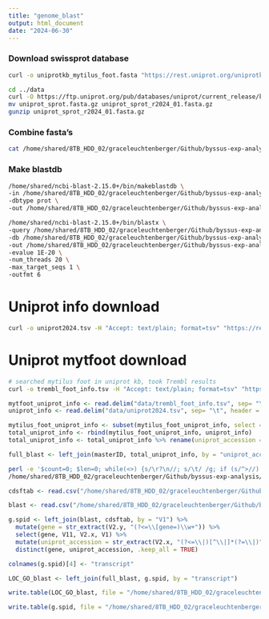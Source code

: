 ```yaml
---
title: "genome_blast"
output: html_document
date: "2024-06-30"
---
```


### Download swissprot database

```bash
curl -o uniprotkb_mytilus_foot.fasta "https://rest.uniprot.org/uniprotkb/stream?format=fasta&query=%28mytilus+foot%29"
```


```bash

cd ../data
curl -O https://ftp.uniprot.org/pub/databases/uniprot/current_release/knowledgebase/complete/uniprot_sprot.fasta.gz
mv uniprot_sprot.fasta.gz uniprot_sprot_r2024_01.fasta.gz
gunzip uniprot_sprot_r2024_01.fasta.gz

```

### Combine fasta's
```bash
cat /home/shared/8TB_HDD_02/graceleuchtenberger/Github/byssus-exp-analysis/data/uniprot_sprot_r2024_01.fasta /home/shared/8TB_HDD_02/graceleuchtenberger/Github/byssus-exp-analysis/data/uniprotkb_mytilus_foot.fasta > swissprot_n_mytilusfoot.fasta

```



### Make blastdb
```bash
/home/shared/ncbi-blast-2.15.0+/bin/makeblastdb \
-in /home/shared/8TB_HDD_02/graceleuchtenberger/Github/byssus-exp-analysis/data/swissprot_n_mytilusfoot.fasta \
-dbtype prot \
-out /home/shared/8TB_HDD_02/graceleuchtenberger/Github/byssus-exp-analysis/data/swissprot_n_mytilusfoot_db


```
```bash
/home/shared/ncbi-blast-2.15.0+/bin/blastx \
-query /home/shared/8TB_HDD_02/graceleuchtenberger/Github/byssus-exp-analysis/data/ncbi_dataset/data/GCF_036588685.1/cds_from_genomic.fasta \
-db /home/shared/8TB_HDD_02/graceleuchtenberger/Github/byssus-exp-analysis/data/swissprot_n_mytilusfoot_db \
-out /home/shared/8TB_HDD_02/graceleuchtenberger/Github/byssus-exp-analysis/output/genome_n_foot_blastx.tab \
-evalue 1E-20 \
-num_threads 20 \
-max_target_seqs 1 \
-outfmt 6
```
# Uniprot info download
```bash
curl -o uniprot2024.tsv -H "Accept: text/plain; format=tsv" "https://rest.uniprot.org/uniprotkb/stream?compressed=true&fields=accession%2Creviewed%2Cid%2Cprotein_name%2Cgene_names%2Corganism_name%2Clength%2Cgene_oln%2Ccc_interaction%2Ccc_induction%2Cgo_p%2Cgo_c%2Cgo_f%2Cgo_id%2Cxref_pathwaycommons%2Cxref_reactome%2Cxref_unipathway&format=tsv&query=%28*%29+AND+%28reviewed%3Atrue%29"
```
# Uniprot mytfoot download
```bash
# searched mytilus foot in uniprot kb, took Trembl results
curl -o trembl_foot_info.tsv -H "Accept: text/plain; format=tsv" "https://rest.uniprot.org/uniprotkb/stream?compressed=true&fields=accession%2Creviewed%2Cid%2Cprotein_name%2Cgene_names%2Corganism_name%2Clength%2Cgo_id%2Cgo_p%2Cgo_f%2Cgo_c%2Cgo%2Cgene_oln%2Ccc_induction%2Cxref_pathwaycommons%2Cxref_reactome%2Cxref_unipathway%2Ccc_interaction&format=tsv&query=%28mytilus+foot%29"
```

```r
mytfoot_uniprot_info <- read.delim("data/trembl_foot_info.tsv", sep= "\t", header = TRUE)
uniprot_info <- read.delim("data/uniprot2024.tsv", sep= "\t", header = TRUE)
```

```r
mytilus_foot_uniprot_info <- subset(mytilus_foot_uniprot_info, select = -Gene.Ontology..GO.)
total_uniprot_info <- rbind(mytilus_foot_uniprot_info, uniprot_info)
total_uniprot_info <- total_uniprot_info %>% rename(uniprot_accession = Entry)

full_blast <- left_join(masterID, total_uniprot_info, by = "uniprot_accession")
```

```bash
perl -e '$count=0; $len=0; while(<>) {s/\r?\n//; s/\t/ /g; if (s/^>//) { if ($. != 1) {print "\n"} s/ |$/\t/; $count++; $_ .= "\t";} else {s/ //g; $len += length($_)} print $_;} print "\n"; warn "\nConverted $count FASTA records in $. lines to tabular format\nTotal sequence length: $len\n\n";' \
/home/shared/8TB_HDD_02/graceleuchtenberger/Github/byssus-exp-analysis/data/ncbi_dataset/data/GCF_036588685.1/cds_from_genomic.fasta > /home/shared/8TB_HDD_02/graceleuchtenberger/Github/byssus-exp-analysis/data/ncbi_dataset/data/GCF_036588685.1/cds_from_genomic.tab
```

```r
cdsftab <- read.csv("/home/shared/8TB_HDD_02/graceleuchtenberger/Github/byssus-exp-analysis/data/ncbi_dataset/data/GCF_036588685.1/cds_from_genomic.tab", sep = '\t', header = FALSE, row.names=NULL)

blast <- read.csv("/home/shared/8TB_HDD_02/graceleuchtenberger/Github/byssus-exp-analysis/output/genome_n_foot_blastx.tab", sep = '\t', header = FALSE, row.names=NULL)
```


```r
g.spid <- left_join(blast, cdsftab, by = "V1") %>%
  mutate(gene = str_extract(V2.y, "(?<=\\[gene=)\\w+")) %>%
  select(gene, V11, V2.x, V1) %>%
  mutate(uniprot_accession = str_extract(V2.x, "(?<=\\|)[^\\|]*(?=\\|)")) %>%
  distinct(gene, uniprot_accession, .keep_all = TRUE)

colnames(g.spid)[4] <- "transcript"
```


```r
LOC_GO_blast <- left_join(full_blast, g.spid, by = "transcript")

write.table(LOC_GO_blast, file = "/home/shared/8TB_HDD_02/graceleuchtenberger/Github/byssus-exp-analysis/output/LOC_GO_list.txt",sep = "\t", row.names = FALSE, quote = TRUE)

write.table(g.spid, file = "/home/shared/8TB_HDD_02/graceleuchtenberger/Github/byssus-exp-analysis/output/g.spid.txt",sep = "\t", row.names = FALSE, quote = TRUE)
```



